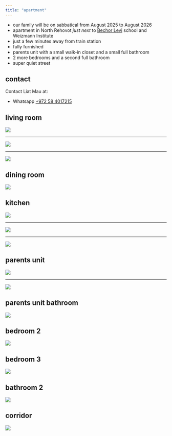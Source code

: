 ```yaml
---
title: "apartment"
---
```


* our family will be on sabbatical from August 2025 to August 2026
* apartment in North Rehovot *just next* to <a href="https://maps.app.goo.gl/CN8fj3u9LUK2ibsc9" target="_blank">Bechor Levi</a> school and Weizmann Institute
* just a few minutes away from train station
* fully furnished
* parents unit with a small walk-in closet and a small full bathroom
* 2 more bedrooms and a second full bathroom
* super quiet street

## contact

Contact Liat Mau at:

* Whatsapp [+972 58 4017215](https://api.whatsapp.com/send?phone=972584017215)

## living room

![](/images/livingroom1.jpeg)

---

![](/images/livingroom2.jpeg)

---

![](/images/livingroom3.jpeg)



## dining room

![](/images/dining.jpeg)

## kitchen

![](/images/kitchen1.jpeg)

---

![](/images/kitchen2.jpeg)

---

![](/images/kitchen3.jpeg)

## parents unit

![](/images/bedroomC1.jpeg)

---

![](/images/bedroomC3.jpeg)


## parents unit bathroom

![](/images/parents-bathroom.jpeg)

## bedroom 2

![](/images/bedroomA.jpeg)

## bedroom 3

![](/images/bedroomB.jpeg)

## bathroom 2

![](/images/kids-bathroom.jpeg)

## corridor

![](/images/corridor.jpeg)

